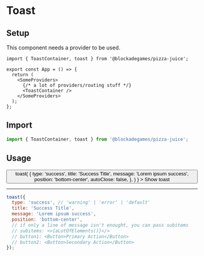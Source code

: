
# Toast

## Setup

This component needs a provider to be used.

```tsx title="/src/App.tsx"
import { ToastContainer, toast } from '@blockadegames/pizza-juice';

export const App = () => {
  return (
    <SomeProviders>
      {/* a lot of providers/routing stuff */}
      <ToastContainer />
    </SomeProviders>
  );
};
```

## Import

```jsx
import { ToastContainer, toast } from '@blockadegames/pizza-juice';
```

## Usage

<div>
  <Button
    onClick={() =>
      toast(
        {
          type: 'success',
          title: 'Success Title',
          message: 'Lorem ipsum success',
          position: 'bottom-center',
          autoClose: false,
        },
      )
    }
  >
    Show toast
  </Button>

  <ToastContainer />
</div>

---

```jsx
toast({
  type: 'success', // 'warning' | 'error' | 'default'
  title: 'Success Title',
  message: 'Lorem ipsum success',
  position: 'bottom-center',
  // if only a line of message isn't enought, you can pass subitems
  // subitems: <>{aLotOfElements()}</>
  // button1: <Button>Primary Action</Button>
  // button2: <Button>Secondary Action</Button>
});
```
